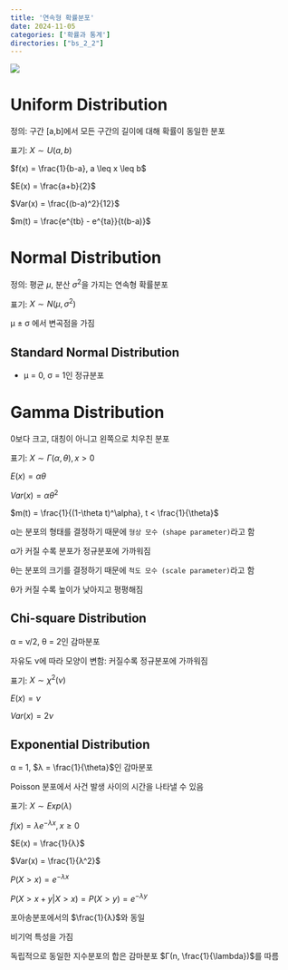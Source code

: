 ```yaml
---
title: '연속형 확률분포'
date: 2024-11-05
categories: ['확률과 통계']
directories: ["bs_2_2"]
---
```


![](/img/stat-thumb.jpg){.post-thumbnail}

# Uniform Distribution

정의: 구간 [a,b]에서 모든 구간의 길이에 대해 확률이 동일한 분포

표기: $X \sim U(a,b)$

$f(x) = \frac{1}{b-a}, a \leq x \leq b$

$E(x) = \frac{a+b}{2}$

$Var(x) = \frac{(b-a)^2}{12}$

$m(t) = \frac{e^{tb} - e^{ta}}{t(b-a)}$

# Normal Distribution

정의: 평균 $\mu$, 분산 $\sigma^2$을 가지는 연속형 확률분포

표기: $X \sim N(\mu, \sigma^2)$

μ ± σ 에서 변곡점을 가짐

## Standard Normal Distribution

- μ = 0, σ = 1인 정규분포

# Gamma Distribution

0보다 크고, 대칭이 아니고 왼쪽으로 치우친 분포

표기: $X \sim Γ(α,θ), x > 0$

$E(x) = αθ$

$Var(x) = αθ^2$

$m(t) = \frac{1}{(1-\theta t)^\alpha}, t < \frac{1}{\theta}$

α는 분포의 형태를 결정하기 때문에 `형상 모수 (shape parameter)`라고 함

α가 커질 수록 분포가 정규분포에 가까워짐

θ는 분포의 크기를 결정하기 때문에 `척도 모수 (scale parameter)`라고 함

θ가 커질 수록 높이가 낮아지고 평평해짐

## Chi-square Distribution

α = ν/2, θ = 2인 감마분포

자유도 ν에 따라 모양이 변함: 커질수록 정규분포에 가까워짐

표기: $X \sim χ^2(ν)$

$E(x) = ν$

$Var(x) = 2ν$

## Exponential Distribution

α = 1, $λ = \frac{1}{\theta}$인 감마분포

Poisson 분포에서 사건 발생 사이의 시간을 나타낼 수 있음

표기: $X \sim Exp(λ)$

$f(x) = λe^{-λx}, x \geq 0$

$E(x) = \frac{1}{λ}$

$Var(x) = \frac{1}{λ^2}$

$P(X > x) = e^{-λx}$

$P(X > x + y | X > x) = P(X > y) = e^{-λy}$

포아송분포에서의 $\frac{1}{λ}$와 동일

비기억 특성을 가짐

독립적으로 동일한 지수분포의 합은 감마분포 $Γ(n, \frac{1}{\lambda})$를 따름
